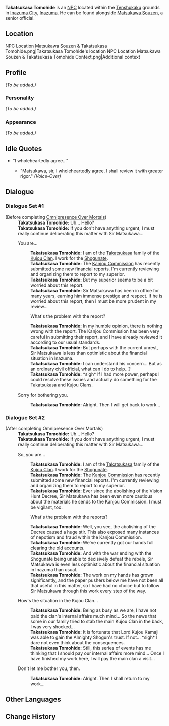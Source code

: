 {{Meta
<!-- REMOVE THIS TEMPLATE AFTER ADDING MISSING INFO -->
|missing_NPC_profile  = yes
}}
{{Character Infobox
|type             = NPC
|image            = NPC Takatsukasa Tomohide.png
|region           = Inazuma
|affiliation      = Takatsukasa Clan
|affiliation2     = Kujou Clan
|ancestry         = Takatsukasa Clan
|title            = Tax Secretary
}}
'''Takatsukasa Tomohide''' is an [[NPC]] located within the [[Tenshukaku]] grounds in [[Inazuma City]], [[Inazuma]]. He can be found alongside [[Matsukawa Souzen]], a senior official.

==Location==
<gallery hideaddbutton="true" captionalign="center">
NPC Location Matsukawa Souzen & Takatsukasa Tomohide.png|Takatsukasa Tomohide's location
NPC Location Matsukawa Souzen & Takatsukasa Tomohide Context.png|Additional context
</gallery>

==Profile==
<!-- detailed story/lore information goes here -->
''(To be added.)''

===Personality===
''(To be added.)''

===Appearance===
''(To be added.)''

==Idle Quotes==
* "I wholeheartedly agree..."
** {{A|VO Takatsukasa Tomohide 01.ogg}} "Matsukawa, sir, I wholeheartedly agree. I shall review it with greater rigor." ''(Voice-Over)''

==Dialogue==
===Dialogue Set #1===
{{Dialogue start}}
;(Before completing [[Omnipresence Over Mortals]])
:'''Takatsukasa Tomohide:''' Uh... Hello?
:'''Takatsukasa Tomohide:''' If you don't have anything urgent, I must really continue deliberating this matter with Sir Matsukawa...
:{{DIcon}} You are...
::'''Takatsukasa Tomohide:''' I am of the [[Takatsukasa Clan|Takatsukasa]] family of the [[Kujou Clan]]. I work for the [[Shogunate]].
::'''Takatsukasa Tomohide:''' The [[Kanjou Commission]] has recently submitted some new financial reports. I'm currently reviewing and organizing them to report to my superior.
::'''Takatsukasa Tomohide:''' But my superior seems to be a bit worried about this report.
::'''Takatsukasa Tomohide:''' Sir Matsukawa has been in office for many years, earning him immense prestige and respect. If he is worried about this report, then I must be more prudent in my review...
::{{DIcon}} What's the problem with the report?
::'''Takatsukasa Tomohide:''' In my humble opinion, there is nothing wrong with the report. The Kanjou Commission has been very careful in submitting their report, and I have already reviewed it according to our usual standards.
::'''Takatsukasa Tomohide:''' But perhaps with the current unrest, Sir Matsukawa is less than optimistic about the financial situation in Inazuma.
::'''Takatsukasa Tomohide:''' I can understand his concern... But as an ordinary civil official, what can I do to help...?
::'''Takatsukasa Tomohide:''' *sigh* If I had more power, perhaps I could resolve these issues and actually do something for the Takatsukasa and Kujou Clans.
:{{DIcon}} Sorry for bothering you.
::'''Takatsukasa Tomohide:''' Alright. Then I will get back to work...
{{Dialogue end}}

===Dialogue Set #2===
{{Dialogue start}}
;(After completing Omnipresence Over Mortals)
:'''Takatsukasa Tomohide:''' Uh... Hello?
:'''Takatsukasa Tomohide:''' If you don't have anything urgent, I must really continue deliberating this matter with Sir Matsukawa...
:{{DIcon}} So, you are...
::'''Takatsukasa Tomohide:''' I am of the [[Takatsukasa Clan|Takatsukasa]] family of the [[Kujou Clan]]. I work for the [[Shogunate]].
::'''Takatsukasa Tomohide:''' The [[Kanjou Commission]] has recently submitted some new financial reports. I'm currently reviewing and organizing them to report to my superior.
::'''Takatsukasa Tomohide:''' Ever since the abolishing of the Vision Hunt Decree, Sir Matsukawa has been even more cautious about the materials he sends to the Kanjou Commission. I must be vigilant, too.
::{{DIcon}} What's the problem with the reports?
::'''Takatsukasa Tomohide:''' Well, you see, the abolishing of the Decree caused a huge stir. This also exposed many instances of nepotism and fraud within the Kanjou Commission.
::'''Takatsukasa Tomohide:''' We've currently got our hands full clearing the old accounts.
::'''Takatsukasa Tomohide:''' And with the war ending with the Shogunate being unable to decisively defeat the rebels, Sir Matsukawa is even less optimistic about the financial situation in Inazuma than usual.
::'''Takatsukasa Tomohide:''' The work on my hands has grown significantly, and the paper pushers below me have not been all that useful in this matter, so I have had no choice but to follow Sir Matsukawa through this work every step of the way.
:{{DIcon}} How's the situation in the Kujou Clan...{{Verify|Unlock condition}}
::'''Takatsukasa Tomohide:''' Being as busy as we are, I have not paid the clan's internal affairs much mind... So the news that some in our family tried to stab the main Kujou Clan in the back, I was very shocked...
::'''Takatsukasa Tomohide:''' It is fortunate that Lord Kujou Kamaji was able to gain the Almighty Shogun's trust. If not... *sigh* I dare not even think about the consequences.
::'''Takatsukasa Tomohide:''' Still, this series of events has me thinking that I should pay our internal affairs more mind... Once I have finished my work here, I will pay the main clan a visit...
:{{DIcon}} Don't let me bother you, then.
::'''Takatsukasa Tomohide:''' Alright. Then I shall return to my work...
{{Dialogue end}}

==Other Languages==
{{Other Languages|default_hidden = 1
|en      = Takatsukasa Tomohide
|zhs     = 鹰司朝秀
|zhs_rm  = Yīngsī Cháoxiù
|zht     = 鷹司朝秀
|zht_rm  = Yīngsī Cháoxiù
|ja      = 鷹司朝秀
|ja_rm   = Takatsukasa Tomohide
|ko      = 타카츠카사 토모히데
|ko_rm   = Takacheukasa Tomohide
|es      = Takatsukasa Tomohide
|fr      = Takatsukasa Tomohide
|ru      = Такацукаса Томохидэ
|th      = Takatsukasa Tomohide
|vi      = Takatsukasa Tomohide
|de      = Takatsukasa Tomohide
|id      = Takatsukasa Tomohide
|pt      = Takatsukasa Tomohide
}}

==Change History==
{{Change History|2.0}}
<!--
==References==
{{Reflist}}-->